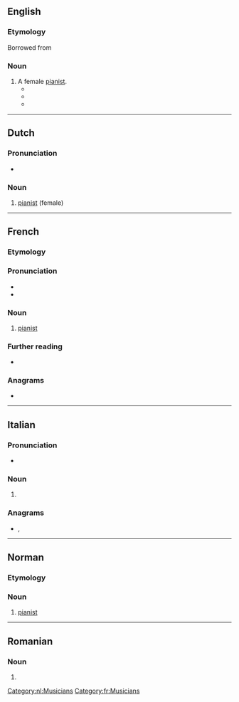 ==English==

===Etymology===
Borrowed from {{bor|en|fr|pianiste}}

===Noun===
{{en-noun}}

# A female [[pianist]].
#* {{quote-book|en|year=1912 |title=Conversation: What to Say and How to Say It |author=Mary Greer ConklinMix |page=96 |ISBN=|passage=I have never published any of my compositions because I feel that they cannot add anything to my reputation as a '''pianiste''', of which I am—-}}
#* {{quote-book|en|year=2012 |title=The Dawn |author=Debra Milligan|page= |ISBN=|passage=Not only did Carré state that she could covertly contact a '''pianiste''', but this man had also managed to evade capture by the Germans!}}
#* {{quote-book|en|year=2017 |title=Decline and Fall on Savage Street|author=Fiona Farrell|page=36 |ISBN=9780143770633|passage=Margaret is in the drawing room, thumping the life from some unfortunate sonata. She is persistent, but she will never make a '''pianiste'''.}}

----

==Dutch==

===Pronunciation===
* {{audio|nl|Nl-pianiste.ogg|Audio}}

===Noun===
{{nl-noun|f|-en|pl2=-s|pianistetje|m=pianist}}

# [[pianist]] (female)

[[Category:nl:Musicians]]

----

==French==
{{wikipedia|lang=fr}}

===Etymology===
{{suffix|fr|piano|iste}}

===Pronunciation===
* {{fr-IPA}}
* {{audio|fr|LL-Q150 (fra)-Lepticed7-pianiste.wav|Audio}}

===Noun===
{{fr-noun|mf}}

# [[pianist]]

===Further reading===
* {{R:TLFi}}

===Anagrams===
* {{l|fr|piétinas}}

[[Category:fr:Musicians]]

----

==Italian==

===Pronunciation===
* {{rhymes|it|iste}}

===Noun===
{{head|it|noun plural form|g=f}}

# {{plural of|it|pianista}}

===Anagrams===
* {{l|it|espianti}}, {{l|it|sapienti}}

----

==Norman==

===Etymology===
{{suffix|nrf|piano|gloss1=piano|iste}}

===Noun===
{{nrf-noun|mf}}

# {{lb|nrf|Jersey}} [[pianist]]

{{topics|nrf|Musicians}}

----

==Romanian==

===Noun===
{{head|ro|noun form|g=f-p}}

# {{plural of|ro|pianistă}}